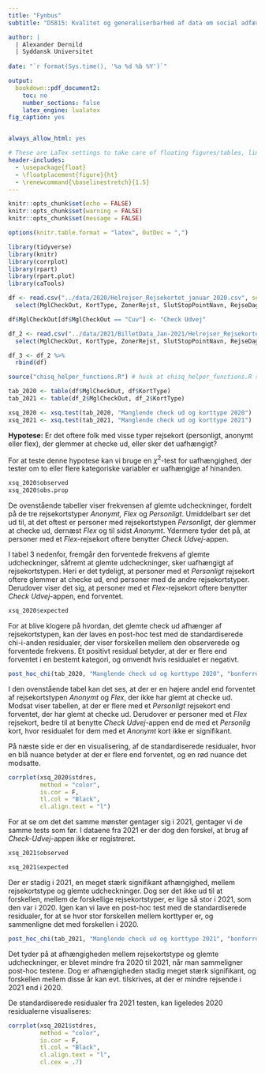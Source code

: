 ```yaml
---
title: "Fynbus" 
subtitle: "DS815: Kvalitet og generaliserbarhed af data om social adfærd"

author: |
  | Alexander Dernild
  | Syddansk Universitet
  
date: "`r format(Sys.time(), '%a %d %b %Y')`"

output:
  bookdown::pdf_document2:
    toc: no
    number_sections: false
    latex_engine: lualatex
fig_caption: yes


always_allow_html: yes

# These are LaTex settings to take care of floating figures/tables, line spacing, etc
header-includes:
  - \usepackage{float}  
  - \floatplacement{figure}{ht}  
  - \renewcommand{\baselinestretch}{1.5}
---
```


```r
knitr::opts_chunk$set(echo = FALSE)
knitr::opts_chunk$set(warning = FALSE)
knitr::opts_chunk$set(message = FALSE)

options(knitr.table.format = "latex", OutDec = ",")
```

```r
library(tidyverse)
library(knitr)
library(corrplot)
library(rpart)
library(rpart.plot)
library(caTools)
```

```r
df <- read.csv("../data/2020/Helrejser_Rejsekortet_januar_2020.csv", sep = ";") %>% 
  select(MglCheckOut, KortType, ZonerRejst, SlutStopPointNavn, RejseDag, Pensionist, Ung, Voksen, Barn, Cykler, Hunde, Handicap)

df$MglCheckOut[df$MglCheckOut == "Cuv"] <- "Check Udvej"

df_2 <- read.csv("../data/2021/BilletData_Jan-2021/Helrejser_Rejsekortet_januar_2021.csv", sep = ";") %>% 
  select(MglCheckOut, KortType, ZonerRejst, SlutStopPointNavn, RejseDag, Pensionist, Ung, Voksen, Barn, Cykler, Hunde, Handicap)

df_3 <- df_2 %>% 
  rbind(df)
```

```r
source("chisq_helper_functions.R") # husk at chisq_helper_functions.R skal være i samme folder, som rmarkdown filen.
```

```r
tab_2020 <- table(df$MglCheckOut, df$KortType)
tab_2021 <- table(df_2$MglCheckOut, df_2$KortType)

xsq_2020 <- xsq.test(tab_2020, "Manglende check ud og korttype 2020")
xsq_2021 <- xsq.test(tab_2021, "Manglende check ud og korttype 2021")
```

**Hypotese:** Er det oftere folk med visse typer rejsekort (personligt, anonymt eller flex), der glemmer at checke ud, eller sker det uafhængigt?

For at teste denne hypotese kan vi bruge en $\chi^2$-test for uafhængighed, der tester om to eller flere kategoriske variabler er uafhængige af hinanden.

```r
xsq_2020$observed
xsq_2020$obs.prop
```


De ovenstående tabeller viser frekvensen af glemte udcheckninger, fordelt på de tre rejsekortstyper *Anonymt, Flex* og *Personligt*. Umiddelbart ser det ud til, at det oftest er personer med rejsekortstypen *Personligt*, der glemmer at checke ud, dernæst *Flex* og til sidst *Anonymt*. Ydermere tyder det på, at personer med et *Flex*-rejsekort oftere benytter *Check Udvej*-appen. 

I tabel 3 nedenfor, fremgår den forventede frekvens af glemte udcheckninger, såfremt at glemte udcheckninger, sker uafhængigt af rejsekortstypen. Heri er det tydeligt, at personer med et *Personligt* rejsekort oftere glemmer at checke ud, end personer med de andre rejsekortstyper. Derudover viser det sig, at personer med et *Flex*-rejsekort oftere benytter *Check Udvej*-appen, end forventet.

```r
xsq_2020$expected
```

For at blive klogere på hvordan, det glemte check ud afhænger af rejsekortstypen, kan der laves en post-hoc test med de standardiserede chi-i-anden residualer, der viser forskellen mellem den observerede og forventede frekvens. Et positivt residual betyder, at der er flere end forventet i en bestemt kategori, og omvendt hvis residualet er negativt. 

```r
post_hoc_chi(tab_2020, "Manglende check ud og korttype 2020", "bonferroni")
```

I den ovenstående tabel kan det ses, at der er en højere andel end forventet af rejsekortstypen *Anonymt* og *Flex*, der ikke har glemt at checke ud. Modsat viser tabellen, at der er flere med et *Personligt* rejsekort end forventet, der har glemt at checke ud. Derudover er personer med et *Flex* rejsekort, bedre til at benytte *Check Udvej*-appen end de med et *Personlig* kort, hvor residualet for dem med et *Anonymt* kort ikke er signifikant.

På næste side er der en visualisering, af de standardiserede residualer, hvor en blå nuance betyder at der er flere end forventet, og en rød nuance det modsatte. 

```r
corrplot(xsq_2020$stdres, 
         method = "color", 
         is.cor = F, 
         tl.col = "Black", 
         cl.align.text = "l")
```


\newpage

For at se om det det samme mønster gentager sig i 2021, gentager vi de samme tests som før. I dataene fra 2021 er der dog den forskel, at brug af *Check-Udvej*-appen ikke er registreret. 

```r
xsq_2021$observed
```

```r
xsq_2021$expected
```
Der er stadig i 2021, en meget stærk signifikant afhængighed, mellem rejsekortstype og glemte udcheckninger. Dog ser det ikke ud til at forskellen, mellem de forskellige rejsekortstyper, er lige så stor i 2021, som den var i 2020. Igen kan vi lave en post-hoc test med de standardiserede residualer, for at se hvor stor forskellen mellem korttyper er, og sammenligne det med forskellen i 2020. 

```r
post_hoc_chi(tab_2021, "Manglende check ud og korttype 2021", "bonferroni")
```

Det tyder på at afhængigheden mellem rejsekortstype og glemte udcheckninger, er blevet mindre fra 2020 til 2021, når man sammeligner post-hoc testene. Dog er afhængigheden stadig meget stærk signifikant, og forskellen mellem disse år kan evt. tilskrives, at der er mindre rejsende i 2021 end i 2020. 

De standardiserede residualer fra 2021 testen, kan ligeledes 2020 residualerne visualiseres:

```r
corrplot(xsq_2021$stdres,
         method = "color",
         is.cor = F,
         tl.col = "Black",
         cl.align.text = "l",
         cl.cex = .7)
```

